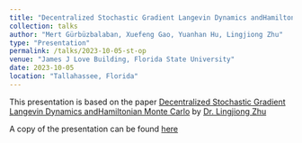 ```yaml
---
title: "Decentralized Stochastic Gradient Langevin Dynamics andHamiltonian Monte Carlo"
collection: talks
author: "Mert Gürbüzbalaban, Xuefeng Gao, Yuanhan Hu, Lingjiong Zhu"
type: "Presentation"
permalink: /talks/2023-10-05-st-op
venue: "James J Love Building, Florida State University"
date: 2023-10-05
location: "Tallahassee, Florida"
---
```


This presentation is based on the paper <a href="https://www.jmlr.org/papers/v22/21-0307.html" target="_blank">Decentralized Stochastic Gradient Langevin Dynamics andHamiltonian Monte Carlo</a> by <a href="https://sites.google.com/view/lingjiongzhu" target="_blank">Dr. Lingjiong Zhu</a>

A copy of the presentation can be found <a href="/_assets/documents/st_optimization.pdf" target="_blank">here</a> 